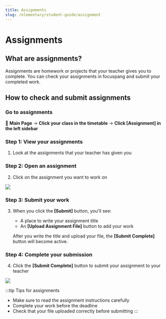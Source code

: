 ```yaml
---
title: Assignments
slug: /elementary/student-guide/assignment
---
```



# Assignments

## What are assignments?

Assignments are homework or projects that your teacher gives you to complete.
You can check your assignments in focuspang and submit your completed work.

## How to check and submit assignments

### Go to assignments

📍 **Main Page** → **Click your class in the timetable** → **Click [Assignment] in the left sidebar**

### Step 1: View your assignments

1. Look at the assignments that your teacher has given you

### Step 2: Open an assignment

2. Click on the assignment you want to work on

<Image src="/img/en/elementary/student/08-01.jpg" size="lg" />

### Step 3: Submit your work

3. When you click the **[Submit]** button, you'll see:

   - A place to write your assignment title
   - An **[Upload Assignment File]** button to add your work

   After you write the title and upload your file, the **[Submit Complete]** button will become active.

### Step 4: Complete your submission

4. Click the **[Submit Complete]** button to submit your assignment to your teacher

<Image src="/img/en/elementary/student/08-02.jpg" size="lg" />

:::tip Tips for assignments

- Make sure to read the assignment instructions carefully
- Complete your work before the deadline
- Check that your file uploaded correctly before submitting
  :::
